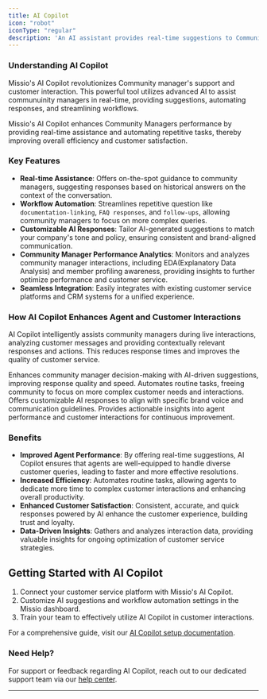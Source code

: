 ```yaml
---
title: AI Copilot
icon: "robot"
iconType: "regular"
description: 'An AI assistant provides real-time suggestions to Community Managers and automates repetitive workflows'
---
```


### Understanding AI Copilot

Missio's AI Copilot revolutionizes Community manager's support and customer interaction. This powerful tool utilizes advanced AI to assist communuinity managers in real-time, providing suggestions, automating responses, and streamlining workflows.

<Tip>Missio's AI Copilot enhances Community Managers performance by providing real-time assistance and automating repetitive tasks, thereby improving overall efficiency and customer satisfaction.</Tip>

### Key Features

- **Real-time Assistance**: Offers on-the-spot guidance to community managers, suggesting responses based on historical answers on the context of the conversation.
- **Workflow Automation**: Streamlines repetitive question like `documentation-linking`, `FAQ responses`, and `follow-ups`, allowing community managers to focus on more complex queries.
- **Customizable AI Responses**: Tailor AI-generated suggestions to match your company's tone and policy, ensuring consistent and brand-aligned communication.
- **Community Manager Performance Analytics**: Monitors and analyzes community manager interactions, including EDA(Explanatory Data Analysis) and member profiling awareness, providing insights to further optimize performance and customer service.
- **Seamless Integration**: Easily integrates with existing customer service platforms and CRM systems for a unified experience.

### How AI Copilot Enhances Agent and Customer Interactions

AI Copilot intelligently assists community managers during live interactions, analyzing customer messages and providing contextually relevant responses and actions. This reduces response times and improves the quality of customer service.

<CardGroup cols={2}>
  <Card
    title="Communtiy Manager Assistance"
    icon="users"
    color="blue"
  >
  Enhances community manager decision-making with AI-driven suggestions, improving response quality and speed.
  </Card>
  <Card
    title="Workflow Efficiency"
    icon="gears"
    color="green"
  >
  Automates routine tasks, freeing community to focus on more complex customer needs and interactions.
  </Card>
  <Card
    title="Customization"
    icon="screwdriver-wrench"
    color="brown"
  >
  Offers customizable AI responses to align with specific brand voice and communication guidelines.
  </Card>
  <Card
    title="Analytics"
    icon="chart-bar"
    color="red"
  >
  Provides actionable insights into agent performance and customer interactions for continuous improvement.
  </Card>
</CardGroup>

### Benefits

- **Improved Agent Performance**: By offering real-time suggestions, AI Copilot ensures that agents are well-equipped to handle diverse customer queries, leading to faster and more effective resolutions.
- **Increased Efficiency**: Automates routine tasks, allowing agents to dedicate more time to complex customer interactions and enhancing overall productivity.
- **Enhanced Customer Satisfaction**: Consistent, accurate, and quick responses powered by AI enhance the customer experience, building trust and loyalty.
- **Data-Driven Insights**: Gathers and analyzes interaction data, providing valuable insights for ongoing optimization of customer service strategies.

## Getting Started with AI Copilot

1. Connect your customer service platform with Missio's AI Copilot.
2. Customize AI suggestions and workflow automation settings in the Missio dashboard.
3. Train your team to effectively utilize AI Copilot in customer interactions.

For a comprehensive guide, visit our [AI Copilot setup documentation](https://mintlify.com/docs/ai-copilot/setup).

### Need Help?

For support or feedback regarding AI Copilot, reach out to our dedicated support team via our [help center](https://mintlify.com/support).

---
